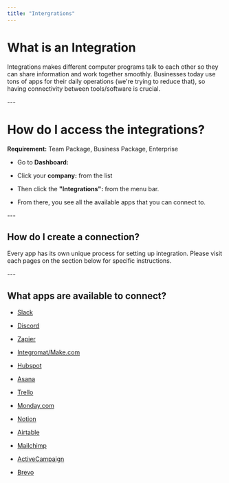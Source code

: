 ```yaml
---
title: "Intergrations"
---
```


# What is an Integration

Integrations makes different computer programs talk to each other so they can share information and work together smoothly. Businesses today use tons of apps for their daily operations (we're trying to reduce that), so having connectivity between tools/software is crucial.

\---

# How do I access the integrations?

**Requirement:** Team Package, Business Package, Enterprise

* Go to **Dashboard:**

* Click your **company:** from the list

* Then click the **"Integrations":** from the menu bar.

* From there, you see all the available apps that you can connect to.

\---

## How do I create a connection?

Every app has its own unique process for setting up integration. Please visit each pages on the section below for specific instructions.

\---

## What apps are available to connect?

* [Slack](/integrations/slack "Slack")

* [Discord](/integrations/discord "Discord")

* [Zapier](https://help-center.hierarch.io/p/integrations/i/zapier/ "Zapier")

* [Integromat/Make.com](https://help-center.hierarch.io/p/integrations/i/integromat-make-com/ "Integromat/Make.com")

* [Hubspot](https://help-center.hierarch.io/p/integrations/i/hubspot/ "Hubspot")

* [Asana](https://help-center.hierarch.io/p/integrations/i/asana/ "Asana")

* [Trello](https://help-center.hierarch.io/p/integrations/i/trello/ "Trello")

* [Monday.com](https://help-center.hierarch.io/p/integrations/i/monday/ "Monday.com")

* [Notion](https://help-center.hierarch.io/p/integrations/i/notion/ "Notion")

* [Airtable](https://help-center.hierarch.io/p/integrations/i/airtable/ "Airtable")

* [Mailchimp](https://help-center.hierarch.io/p/integrations/i/mailchimp/ "Mailchimp")

* [ActiveCampaign](https://help-center.hierarch.io/p/integrations/i/activecampaign/ "ActiveCampaign")

* [Brevo](https://help-center.hierarch.io/p/integrations/i/brevo/ "Brevo")